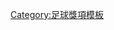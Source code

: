 {{Navbox
|name = 意甲联赛最佳射手
|title = [[意甲联赛|意甲联赛最佳射手]]
|state = {{{state|autocollapse}}}
|listclass = hlist
|nowrapitems = yes
|titlestyle = background: gold;
|list1 =
* 1924：[[海因里希·舍恩菲尔德|舍恩菲尔德]] 
* 1925：[[马里奥·马尼奥齐|马尼奥齐]] 
* 1926：[[希尔策·费伦茨|希尔策]] 
* 1927：[[安东·波沃尔尼|波沃尔尼]] 
* 1928：[[尤利奥·利博纳蒂|利博纳蒂]] 
* 1929：[[吉诺·罗塞蒂|罗塞蒂]] 
* 1930：[[朱塞佩·梅阿查|-{zh-hans:梅阿查;zh-hk:梅亞沙}-]] 
* 1931：[[鲁道夫·沃尔克|沃尔克]] 
* 1932：[[佩德罗·彼得罗内|彼得罗内]] / [[安哲罗·史基亚维奥|-{zh-hans:斯奇亚维奥;zh-hk:史基亞維奧;zh-tw:斯切耶維歐;}-]] 
* 1933：[[费利切·博雷尔|博雷尔]] 
* 1934：[[费利切·博雷尔|博雷尔]] 
* 1935：[[恩里克·瓜伊塔|古埃塔]] 
* 1936：[[朱塞佩·梅阿查|-{zh-hans:梅阿查;zh-hk:梅亞沙}-]] 
* 1937：[[西尔维奥·皮奥拉|皮奥拉]] 
* 1938：[[朱塞佩·梅阿查|-{zh-hans:梅阿查;zh-hk:梅亞沙}-]] 
* 1939：[[阿尔多·博菲|博菲]] / [[埃托雷·普里切利|普里切利]] 
* 1940：[[阿尔多·博菲|博菲]] 
* 1941：[[埃托雷·普里切利|普里切利]] 
* 1942：[[阿尔多·博菲|博菲]] 
* 1943：[[西尔维奥·皮奥拉|皮奥拉]] 
* 1946：[[欧塞比奥·卡斯蒂利亚诺|卡斯蒂利亚诺]] 
* 1947：[[瓦伦蒂诺·马佐拉|马佐拉]] 
* 1948：[[詹皮耶罗·博尼佩尔蒂|-{zh-cn:博尼佩尔蒂;zh-hk:邦尼帕堤;}-]] 
* 1949：[[涅尔什·伊什特万|涅尔什]] 
* 1950：[[贡纳尔·努达尔|努达尔]] 
* 1951：[[贡纳尔·努达尔|努达尔]]  
* 1952：[[约翰·汉森|汉森]] 
* 1953：[[贡纳尔·努达尔|努达尔]] 
* 1954：[[贡纳尔·努达尔|努达尔]] 
* 1955：[[贡纳尔·努达尔|努达尔]] 
* 1956：[[吉诺·皮瓦泰利|皮瓦泰利]] 
* 1957：[[迪诺·达科斯塔|达科斯塔]]
* 1958：[[约翰·查尔斯|查尔斯]]
* 1959：[[安东尼奥·安杰利洛|安杰利洛]]
* 1960：[[奥马尔·西沃里|西沃里]]
* 1961：[[塞尔吉奥·布里根蒂|布里根蒂]]
* 1962：[[若泽·阿尔塔菲尼|阿尔塔菲尼]] / [[奥雷利奥·米拉尼|米拉尼]]
* 1963：[[哈拉尔·尼尔森|尼尔森]] / [[佩德罗·曼弗雷迪尼|曼弗雷迪尼]]
* 1964：[[哈拉尔·尼尔森|尼尔森]]
* 1965：[[阿尔贝托·奥兰多|奥兰多]] / [[桑德罗·马佐拉]]
* 1966：[[路易斯·维尼西奥|维尼奇奥]]
* 1967：[[路易吉·里瓦|-{zh-hans:里瓦; zh-hk:利華;}-]]
* 1968：[[皮耶里诺·普拉蒂|普拉蒂]]
* 1969：[[路易吉·里瓦|-{zh-hans:里瓦; zh-hk:利華;}-]]
* 1970：[[路易吉·里瓦|-{zh-hans:里瓦; zh-hk:利華;}-]]
* 1971：[[罗伯托·博宁塞尼亚|博宁塞尼亚]]
* 1972：[[罗伯托·博宁塞尼亚|博宁塞尼亚]]
* 1973：[[保罗·普利奇|普利奇]] / [[路易吉·里瓦|-{zh-hans:里瓦; zh-hk:利華;}-]]  / [[朱塞佩·萨沃尔迪|萨沃尔迪]]
* 1974：[[乔治·基纳利亚|奇那格利亚]] 
* 1975：[[保罗·普利奇|普利奇]]
* 1976：[[保罗·普利奇|普利奇]]
* 1977：[[弗朗切斯科·格拉齐亚尼|格拉齐亚尼]]
* 1978：[[保罗·罗西|-{zh-hans:罗西; zh-hant:羅斯;}-]]
* 1979：[[布鲁诺·焦尔达诺|焦尔达诺]] 
* 1980：[[罗伯托·贝泰加|贝泰加]] 
* 1981：[[罗伯托·普鲁佐|普鲁佐]] 
* 1982：[[罗伯托·普鲁佐|普鲁佐]] 
* 1983：[[米歇尔·普拉蒂尼|-{zh-hans:普拉蒂尼;zh-hk:柏天尼;zh-tw:普拉蒂尼;}-]] 
* 1984：[[米歇尔·普拉蒂尼|-{zh-hans:普拉蒂尼;zh-hk:柏天尼;zh-tw:普拉蒂尼;}-]]  
* 1985：[[米歇尔·普拉蒂尼|-{zh-hans:普拉蒂尼;zh-hk:柏天尼;zh-tw:普拉蒂尼;}-]] 
* 1986：[[罗伯托·普鲁佐|普鲁佐]] 
* 1987：[[彼得罗·保罗·维尔迪斯|维尔迪斯]] 
* 1988：[[迭戈·马拉多纳|-{zh-hans:马拉多纳;zh-tw:馬拉度納;zh-hk:馬勒當拿;}-]] 
* 1989：[[阿尔多·塞雷纳|塞雷纳]] 
* 1990：[[马尔科·范巴斯滕|-{zh-hans:范巴斯滕;zh-hk:雲巴士頓;zh-tw:范巴斯滕;}-]] 
* 1991：[[詹卢卡·维亚利|-{zh-hans:维亚利;zh-hk:維埃里;zh-tw:維亞利;}-]] 
* 1992：[[马尔科·范巴斯滕|-{zh-hans:范巴斯滕;zh-hk:雲巴士頓;zh-tw:范巴斯滕;}-]]  
* 1993：[[朱塞佩·西格诺里|-{zh-hans:西格诺里;zh-hk:薛洛尼;zh-tw:西格諾里;}-]]
* 1994：[[朱塞佩·西格诺里|-{zh-hans:西格诺里;zh-hk:薛洛尼;zh-tw:西格諾里;}-]] 
* 1995：[[加比奧·巴迪斯圖達|-{zh-hans:巴蒂斯图塔;zh-hk:巴迪斯圖達;zh-tw:巴提斯圖塔;}-]] 
* 1996：[[朱塞佩·西格诺里|-{zh-hans:西格诺里;zh-hk:薛洛尼;zh-tw:西格諾里;}-]]  / [[伊戈尔·普罗蒂|普罗蒂]] 
* 1997：[[菲利普·因扎吉|-{zh-hans:因扎吉;zh-hk:恩沙基;zh-tw:英薩吉;}-]] 
* 1998：[[奥利弗·比尔霍夫|-{zh-hans:比尔霍夫;zh-hk:比亞荷夫;zh-tw:比爾霍夫;}-]] 
* 1999：[[阿莫罗索|-{zh-hans:阿莫罗索;zh-hk:阿武羅素;zh-tw:阿莫魯索;}-]] 
* 2000：[[安德烈·舍甫琴科|-{zh-hans:舍甫琴科;zh-hk:舒夫真高;zh-tw:舍甫琴科;}-]] 
* 2001：[[埃尔南·克雷斯波|-{zh-hans:克雷斯波;zh-hk:基斯普;zh-tw:克雷斯波;}-]] 
* 2002：[[大卫·特雷泽盖|-{zh-hans:特雷泽盖;zh-hk:查斯古特;zh-tw:特雷澤蓋;}-]] / [[达里奥·许布纳|许布纳]] 
* 2003：[[克里斯蒂安·维耶里|-{zh-hans:维耶里;zh-hk:韋利;zh-tw:維耶里;}-]] 
* 2004：[[安德烈·舍甫琴科|-{zh-hans:舍甫琴科;zh-hk:舒夫真高;zh-tw:舍甫琴科;}-]] 
* 2005：[[基斯坦奴·盧卡利尼|-{zh-hans:卢卡雷利;zh-hk:盧卡利尼;zh-tw:盧卡雷利;}-]] 
* 2006：[[卢卡·托尼|-{zh-hans:托尼;zh-hk:東尼;zh-tw:托尼;}-]] 
* 2007：[[弗朗切斯科·托蒂|-{zh-hans:托蒂;zh-hk:托迪;zh-tw:托蒂;}-]] 
* 2008：[[亚历山德罗·德尔·皮耶罗|-{zh-hans:皮耶罗;zh-hk:迪比亞路;zh-tw:皮耶羅;}-]] 
* 2009：[[兹拉坦·伊布拉希莫维奇|-{zh-hans:伊布拉希莫维奇;zh-hk:伊巴謙莫域;zh-tw:伊布拉希莫維奇;}-]] 
* 2010：[[安东尼奥·迪拿达利|-{zh-hans:迪纳塔莱;zh-hk:迪拿達利;zh-tw:迪納塔萊;}-]] 
* 2011：[[安东尼奥·迪拿达利|-{zh-hans:迪纳塔莱;zh-hk:迪拿達利;zh-tw:迪納塔萊;}-]] 
* 2012：[[兹拉坦·伊布拉希莫维奇|-{zh-hans:伊布拉希莫维奇;zh-hk:伊巴謙莫域;zh-tw:伊布拉希莫維奇;}-]] 
* 2013：[[埃丁森·卡瓦尼|-{zh-hans:卡瓦尼; zh-hk:卡雲尼; zh-tw:卡瓦尼;}-]]
* 2014：[[奇罗·因莫比莱|-{zh-hans:因莫比莱;zh-hk:恩莫比尼;zh-hant:因莫比萊;}-]]
* 2015：[[卢卡·托尼|-{zh-hans:托尼;zh-hk:東尼;zh-tw:托尼;}-]] / [[毛罗·伊卡尔迪|-{zh-hans:伊卡尔迪;zh-hk:伊卡迪;zh-tw:伊卡爾迪;}-]]
* 2016：[[冈萨洛·伊瓜因|-{zh-hans:伊瓜因;zh-hk:希古恩;zh-tw:伊瓜因;}-]]
* 2017：[[埃丁·哲科|-{zh-hans:哲科;zh-hk:迪斯高;zh-tw:哲科;}-]]
* 2018：[[奇罗·因莫比莱|-{zh-hans:因莫比莱;zh-hk:恩莫比尼;zh-hant:因莫比萊;}-]] / [[毛罗·伊卡尔迪|-{zh-hans:伊卡尔迪;zh-hk:伊卡迪;zh-tw:伊卡爾迪;}-]]
* 2019：[[法比奧·哥利亞列拿|-{zh-hans:夸利亚雷拉;zh-hk:哥利亞列拿;zh-tw:奎格利亞雷拉;}-]]
* 2020：[[奇罗·因莫比莱|-{zh-hans:因莫比莱;zh-hk:恩莫比尼;zh-hant:因莫比萊;}-]]
* 2021：[[基斯坦奴·朗拿度|C·-{zh-hans:罗纳尔多;zh-hk:朗拿度;zh-tw:羅納度;}-]]
}}<noinclude>
{{collapsible option}}
[[Category:足球獎項模板]]
</noinclude>